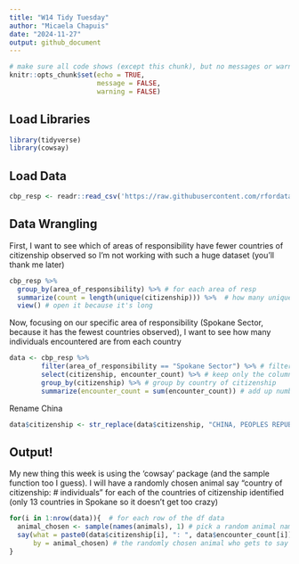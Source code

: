 ```yaml
---
title: "W14 Tidy Tuesday"
author: "Micaela Chapuis"
date: "2024-11-27"
output: github_document
---
```


```r
# make sure all code shows (except this chunk), but no messages or warnings
knitr::opts_chunk$set(echo = TRUE,
                      message = FALSE,
                      warning = FALSE)
```

## Load Libraries
```r
library(tidyverse)
library(cowsay)
```

## Load Data
```r
cbp_resp <- readr::read_csv('https://raw.githubusercontent.com/rfordatascience/tidytuesday/master/data/2024/2024-11-26/cbp_resp.csv')
```

## Data Wrangling
First, I want to see which of areas of responsibility have fewer countries of citizenship observed so I'm not working with such a huge dataset (you'll thank me later)
```r
cbp_resp %>% 
  group_by(area_of_responsibility) %>% # for each area of resp
  summarize(count = length(unique(citizenship))) %>%  # how many unique countries were observed
  view() # open it because it's long
```

Now, focusing on our specific area of responsibility (Spokane Sector, because it has the fewest countries observed), I want to see how many individuals encountered are from each country
```r
data <- cbp_resp %>% 
        filter(area_of_responsibility == "Spokane Sector") %>% # filter to only see encounters in Spokane
        select(citizenship, encounter_count) %>% # keep only the columns I care about
        group_by(citizenship) %>% # group by country of citizenship
        summarize(encounter_count = sum(encounter_count)) # add up number of individuals encountered from each country 
```

Rename China
```r
data$citizenship <- str_replace(data$citizenship, "CHINA, PEOPLES REPUBLIC OF", "PEOPLES REPUBLIC OF CHINA")
```


## Output!
My new thing this week is using the 'cowsay' package (and the sample function too I guess). I will have a randomly chosen animal say "country of citizenship: # individuals" for each of the countries of citizenship identified (only 13 countries in Spokane so it doesn't get too crazy)

```r
for(i in 1:nrow(data)){  # for each row of the df data
  animal_chosen <- sample(names(animals), 1) # pick a random animal name from the list of possible cowsay animals and store it into "animal_chosen"
  say(what = paste0(data$citizenship[i], ": ", data$encounter_count[i]), # say the country of citizenship at that row, then ": " and then the number of encounters at that row
      by = animal_chosen) # the randomly chosen animal who gets to say that
}
```

